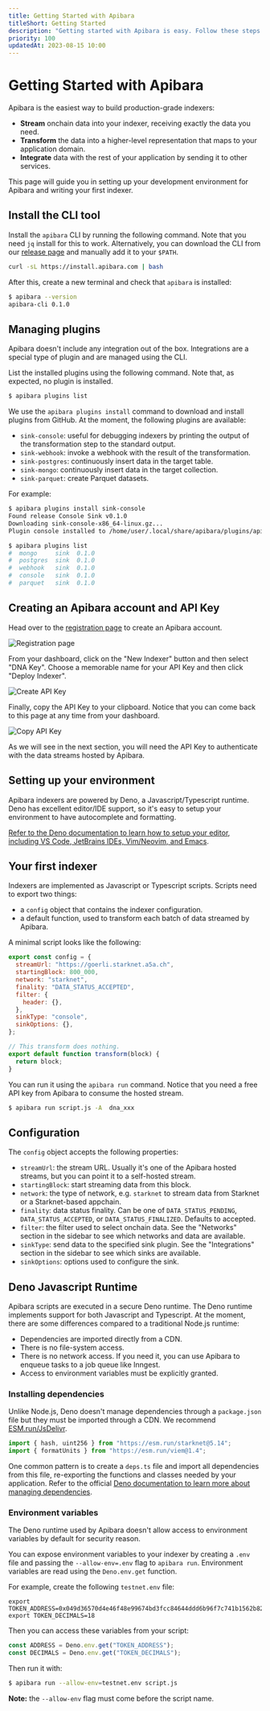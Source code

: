 ```yaml
---
title: Getting Started with Apibara
titleShort: Getting Started
description: "Getting started with Apibara is easy. Follow these steps to build production-grade indexers for Starknet and Ethereum."
priority: 100
updatedAt: 2023-08-15 10:00
---
```


# Getting Started with Apibara

Apibara is the easiest way to build production-grade indexers:

 - **Stream** onchain data into your indexer, receiving exactly the data you need.
 - **Transform** the data into a higher-level representation that maps to your application domain.
 - **Integrate** data with the rest of your application by sending it to other services.

This page will guide you in setting up your development environment for Apibara
and writing your first indexer.


## Install the CLI tool

Install the `apibara` CLI by running the following command. Note that you need
`jq` install for this to work. Alternatively, you can download the CLI from our
[release page](https://github.com/apibara/dna/releases) and manually add it to
your `$PATH`.

```bash
curl -sL https://install.apibara.com | bash 
```

After this, create a new terminal and check that `apibara` is installed:

```bash
$ apibara --version
apibara-cli 0.1.0
```


## Managing plugins

Apibara doesn't include any integration out of the box. Integrations are a
special type of plugin and are managed using the CLI.

List the installed plugins using the following command. Note that, as expected,
no plugin is installed.

```bash
$ apibara plugins list
```

We use the `apibara plugins install` command to download and install plugins
from GitHub.
At the moment, the following plugins are available:

 - `sink-console`: useful for debugging indexers by printing the output of the
   transformation step to the standard output.
 - `sink-webhook`: invoke a webhook with the result of the transformation.
 - `sink-postgres`: continuously insert data in the target table.
 - `sink-mongo`: continuously insert data in the target collection.
 - `sink-parquet`: create Parquet datasets.

For example:

```bash
$ apibara plugins install sink-console
Found release Console Sink v0.1.0
Downloading sink-console-x86_64-linux.gz...
Plugin console installed to /home/user/.local/share/apibara/plugins/apibara-sink-console
```

```bash
$ apibara plugins list
#  mongo     sink  0.1.0 
#  postgres  sink  0.1.0 
#  webhook   sink  0.1.0 
#  console   sink  0.1.0 
#  parquet   sink  0.1.0 
```

## Creating an Apibara account and API Key

Head over to the [registration page](https://app.apibara.com/auth/register) to
create an Apibara account.

![Registration page](register.png)

From your dashboard, click on the "New Indexer" button and then select "DNA Key".
Choose a memorable name for your API Key and then click "Deploy Indexer".

![Create API Key](create-api-key.png)

Finally, copy the API Key to your clipboard. Notice that you can come back to this
page at any time from your dashboard.

![Copy API Key](copy-api-key.png)

As we will see in the next section, you will need the API Key to authenticate
with the data streams hosted by Apibara.

## Setting up your environment

Apibara indexers are powered by Deno, a Javascript/Typescript runtime. Deno has
excellent editor/IDE support, so it's easy to setup your environment to have
autocomplete and formatting.

[Refer to the Deno documentation to learn how to setup your editor, including
VS Code, JetBrains IDEs, Vim/Neovim, and
Emacs](https://deno.land/manual/getting_started/setup_your_environment).

## Your first indexer

Indexers are implemented as Javascript or Typescript scripts.
Scripts need to export two things:

 - a `config` object that contains the indexer configuration.
 - a default function, used to transform each batch of data streamed by Apibara.

A minimal script looks like the following:

```js
export const config = {
  streamUrl: "https://goerli.starknet.a5a.ch",
  startingBlock: 800_000,
  network: "starknet",
  finality: "DATA_STATUS_ACCEPTED",
  filter: {
    header: {},
  },
  sinkType: "console",
  sinkOptions: {},
};

// This transform does nothing.
export default function transform(block) {
  return block;
}
```

You can run it using the `apibara run` command. Notice that you need a free API
key from Apibara to consume the hosted stream.

```bash
$ apibara run script.js -A  dna_xxx
```


## Configuration

The `config` object accepts the following properties:

 - `streamUrl`: the stream URL. Usually it's one of the Apibara hosted streams,
   but you can point it to a self-hosted stream.
 - `startingBlock`: start streaming data from this block.
 - `network`: the type of network, e.g. `starknet` to stream data from Starknet
   or a Starknet-based appchain.
 - `finality`: data status finality. Can be one of `DATA_STATUS_PENDING`,
   `DATA_STATUS_ACCEPTED`, or `DATA_STATUS_FINALIZED`. Defaults to accepted.
 - `filter`: the filter used to select onchain data. See the "Networks" section
   in the sidebar to see which networks and data are available.
 - `sinkType`: send data to the specified sink plugin. See the "Integrations"
   section in the sidebar to see which sinks are available.
 - `sinkOptions`: options used to configure the sink.


## Deno Javascript Runtime

Apibara scripts are executed in a secure Deno runtime. The Deno runtime
implements support for both Javascript and Typescript. At the moment,
there are some differences compared to a traditional Node.js runtime:

 - Dependencies are imported directly from a CDN. 
 - There is no file-system access.
 - There is no network access. If you need it, you can use Apibara to enqueue
   tasks to a job queue like Inngest.
 - Access to environment variables must be explicitly granted.


### Installing dependencies

Unlike Node.js, Deno doesn't manage dependencies through a `package.json` file but they must
be imported through a CDN. We recommend [ESM.run/JsDelivr](https://www.jsdelivr.com/esm).

```js
import { hash, uint256 } from "https://esm.run/starknet@5.14";
import { formatUnits } from "https://esm.run/viem@1.4";
```

One common pattern is to create a `deps.ts` file and import all dependencies
from this file, re-exporting the functions and classes needed by your
application. Refer to the official [Deno documentation to learn more about
managing
dependencies](https://deno.land/manual@v1.36.1/examples/manage_dependencies).


### Environment variables

The Deno runtime used by Apibara doesn't allow access to environment variables
by default for security reason.

You can expose environment variables to your indexer by creating a `.env` file
and passing the `--allow-env=.env` flag to `apibara run`. Environment variables
are read using the `Deno.env.get` function.

For example, create the following `testnet.env` file:

```env
export TOKEN_ADDRESS=0x049d36570d4e46f48e99674bd3fcc84644ddd6b96f7c741b1562b82f9e004dc7
export TOKEN_DECIMALS=18
```

Then you can access these variables from your script:

```js
const ADDRESS = Deno.env.get("TOKEN_ADDRESS");
const DECIMALS = Deno.env.get("TOKEN_DECIMALS");
```

Then run it with:

```bash
$ apibara run --allow-env=testnet.env script.js
```

**Note:** the `--allow-env` flag must come before the script name.

